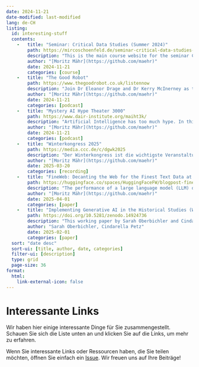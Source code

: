 ```yaml
---
date: 2024-11-21
date-modified: last-modified
lang: de-CH
listing:
  id: interesting-stuff
  contents:
    -   title: "Seminar: Critical Data Studies (Summer 2024)"
        path: https://mircoschoenfeld.de/seminar-critical-data-studies-summer-2024.html
        description: "This is the main course website for the seminar Critical Data Studies in summer term 2024 at University of Bayreuth. The umbrella topic for this iteration of the seminar is called Recognising and preventing bias in AI."
        author: "[Moritz Mähr](https://github.com/maehr)"
        date: 2024-11-21
        categories: [course]
    -   title: "The Good Robot"
        path: https://www.thegoodrobot.co.uk/listennow
        description: "Join Dr Eleanor Drage and Dr Kerry McInerney as they ask the experts: what is good technology? Is ‘good’ technology even possible? And how can feminism help us work towards it? Each week, they invite scholars, industry practitioners, activists, and more to provide their unique perspective on what feminism can bring to the tech industry and the way that we think about technology. With each conversation, The Good Robot asks how feminism can provide new perspectives on technology’s biggest problems."
        author: "[Moritz Mähr](https://github.com/maehr)"
        date: 2024-11-21
        categories: [podcast]
    -   title: "Mystery AI Hype Theater 3000"
        path: https://www.dair-institute.org/maiht3k/
        description: "Artificial Intelligence has too much hype. In this stream, linguist Prof. Emily M. Bender and sociologist Dr. Alex Hanna break down the AI hype, separate fact from fiction, and science from bloviation. They're joined by special guests and talk about everything, from machine consciousness to science fiction, to political economy to art made by machines."
        author: "[Moritz Mähr](https://github.com/maehr)"
        date: 2024-11-21
        categories: [podcast]
    -   title: "Winterkongress 2025"
        path: https://media.ccc.de/c/dgwk2025
        description: "Der Winterkongress ist die wichtigste Veranstaltung für digitale Freiheitsrechte in der Schweiz. Sie ist nicht-kommerziell und wird von und für die Community veranstaltet. Zu dieser zählen sich auch Mitglieder von Behörden, der Wissenschaft, der Politik und Medienschaffende, die sich am Winterkongress mit der interessierten Öffentlichkeit austauschen. Die Veranstaltung soll zum Engagement veranlassen."
        author: "[Moritz Mähr](https://github.com/maehr)"
        date: 2025-03-20
        categories: [recording]
    -   title: "FineWeb: Decanting the Web for the Finest Text Data at Scale"
        path: https://huggingface.co/spaces/HuggingFaceFW/blogpost-fineweb-v1
        description: "The performance of a large language model (LLM) depends heavily on the quality and size of its pretraining dataset. This blog post explores the challenges of creating pretraining datasets for state-of-the-art open LLMs like Llama 3 and Mixtral, whose datasets are not publicly available."
        author: "[Moritz Mähr](https://github.com/maehr)"
        date: 2025-04-01
        categories: [paper]
    -   title: "Implementing Generative AI in the Historical Studies (Working Paper, Oberbichler & Petz 2025)"
        path: https://doi.org/10.5281/zenodo.14924736
        description: "This working paper by Sarah Oberbichler and Cindarella Petz (DH Lab, Leibniz Institute of European History) provides a systematic overview of implementation strategies, critical evaluation, and best practices for using generative AI in historical studies. The authors differentiate between AI as a tool and as a method, emphasizing scientific integrity, minimal computing, legal/ethical risks, sustainability, and open science principles. It includes practical recommendations and frameworks for critical reflection and documentation."
        author: "Sarah Oberbichler, Cindarella Petz"
        date: 2025-02-01
        categories: [paper]
  sort: "date desc"
  sort-ui: [title, author, date, categories]
  filter-ui: [description]
  type: grid
  page-size: 36
format:
  html:
    link-external-icon: false
---
```


# Interessante Links

Wir haben hier einige interessante Dinge für Sie zusammengestellt. Schauen Sie sich die Liste unten an und klicken Sie auf die Links, um mehr zu erfahren.

::: {#interesting-stuff}
:::

Wenn Sie interessante Links oder Ressourcen haben, die Sie teilen möchten, öffnen Sie einfach ein [Issue](https://github.com/DHBern/decoding-inequality-2025/issues/new?assignees=&labels=feature+request&projects=&template=interesting_stuff.yml). Wir freuen uns auf Ihre Beiträge!